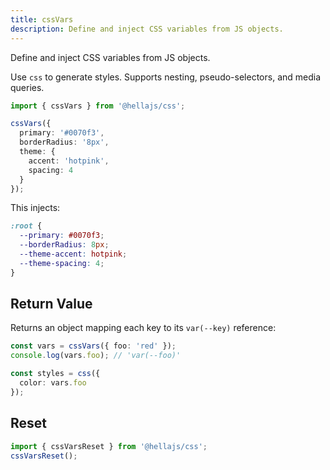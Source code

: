 ```yaml
---
title: cssVars
description: Define and inject CSS variables from JS objects.
---
```


<p >Define and inject CSS variables from JS objects.</p>

Use `css` to generate styles. Supports nesting, pseudo-selectors, and media queries.

```typescript
import { cssVars } from '@hellajs/css';

cssVars({
  primary: '#0070f3',
  borderRadius: '8px',
  theme: {
    accent: 'hotpink',
    spacing: 4
  }
});
```

This injects:

```css
:root {
  --primary: #0070f3;
  --borderRadius: 8px;
  --theme-accent: hotpink;
  --theme-spacing: 4;
}
```

## Return Value

Returns an object mapping each key to its `var(--key)` reference:

```typescript
const vars = cssVars({ foo: 'red' });
console.log(vars.foo); // 'var(--foo)'

const styles = css({
  color: vars.foo
});
```

## Reset

```typescript
import { cssVarsReset } from '@hellajs/css';
cssVarsReset();
```